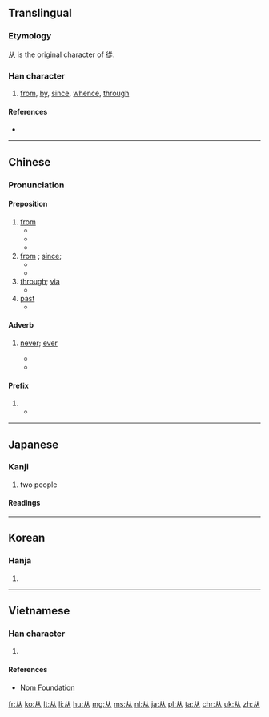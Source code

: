 {{also|從|丛|人人}}
==Translingual==
{{stroke order|type=animate}}

===Etymology===
{{Han compound|人|人|c1=s|c2=p|ls=ic}}

从 is the original character of [[從]].

===Han character===
{{Han char|rn=9|rad=人|as=02|sn=4|four=8800<sub>0</sub>|canj=人人 (OO)|ids=⿰[[人]]人}}

# [[from]], [[by]], [[since]], [[whence]], [[through]]

====References====
* {{Han ref|kx=0092.030|dkj=00362|dj=0195.010|hdz=10105.030|uh=4ECE|ud=20174}}

----

==Chinese==
{{zh-hanzi-box|从|[[從]]}}

===Pronunciation===
{{zh-pron
|m=cóng
|c=cung4
|h=pfs=chhiùng
|mn=chēng/chiông
|w=
|mc=y
|oc=y
|ma=zh-cóng.ogg
|cat=prep,adv,pref
}}

====Preposition====
{{zh-prep|s}}
# [[from]]
#* {{zh-usex|他 '''从''' 中国 来。|He comes '''from''' China.|link=y}}
#* {{zh-usex|你 是 '''从''' 哪 个 国家 来 的？|Where are you '''from'''? (Which country are you '''from'''?)|link=y}}
#* {{zh-usex|我们 只 能 '''从''' 我们 的 错误 中 学习。|We can learn only '''from''' our mistakes.|link=y}}
# [[from]] {{qualifier|a time}} ; [[since]];
#* {{zh-usex|这 家 店 '''从''' 9 点 开 到 18 点。|This shop is open '''from''' 9 to 6 o'clock.|link=y}}
#* {{zh-usex|我们 '''从''' 小学 三 年级 就是 朋友 了。|We have been friends '''since''' the third grade.|link=y}}
# [[through]]; [[via]]
#* {{zh-usex|一 阵 清风 '''从''' 窗口 吹 来。|A cool breeze came in '''through''' the window.|link=y}}
# [[past]] {{qualifier|a place}} 
#* {{zh-usex|我 每 天 都 '''从''' 邮局 经过。|I go '''past''' the post-office every day.|link=y}}

====Adverb====
{{zh-adv|s}}

# {{context|followed by negative|lang=cmn}} [[never]]; [[ever]]
#* {{zh-usex|我 以前 '''从 没''' 见 过 她。|I have '''never''' seen her before|link=y}}
#* {{zh-usex|我 '''从 不''' 违约。|I '''never''' break my promise.|link=y}}

====Prefix====
{{zh-pref|s}}

# {{non-gloss definition|prefix for cousins relationship indicating a common paternal grandfather or earlier ancestor}}
#* {{zh-usex|从兄|male cousin (paternal side)|link=y}}

----

==Japanese==

===Kanji===
{{ja-kanji|grade=uc|rs=人02}}

# two people

====Readings====
{{ja-readings
|on=[[しょう]] (shō), [[じゅ]] (ju), [[じゅう]] (jū)
|kun=[[したがう]] ([[从う]], shitagau) {{qualifier|rare}}, [[より]] (yori) {{qualifier|rare}}
}}

----

==Korean==

===Hanja===
{{ko-hanja|hangeul=종|rv=jong|mr=chong}}

# {{defn|lang=ko|sort=人02}}

----

==Vietnamese==

===Han character===
{{vi-hantu|[[tòng]], [[tùng]], [[tụng]]|rs=人02}}

# {{defn|lang=vi|sort=人02}}

====References====
*[http://nomfoundation.org/common/nom_details.php?codepoint=4ece Nom Foundation]

[[fr:从]]
[[ko:从]]
[[lt:从]]
[[li:从]]
[[hu:从]]
[[mg:从]]
[[ms:从]]
[[nl:从]]
[[ja:从]]
[[pl:从]]
[[ta:从]]
[[chr:从]]
[[uk:从]]
[[zh:从]]